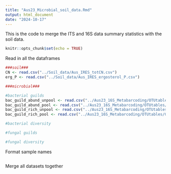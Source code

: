 ```yaml
---
title: "Aus23_Microbial_soil_data.Rmd"
output: html_document
date: "2024-10-17"
---
```


This is the code to merge the ITS and 16S data summary statistics with the soil data.

```r
knitr::opts_chunk$set(echo = TRUE)
```

Read in all the dataframes
```r
###soil###
CN <- read.csv("../Soil_data/Aus_IRES_totCN.csv")
erg_P <- read.csv("../Soil_data/Aus_IRES_ergosterol_P.csv")

###microbial###

#bacterial guilds
bac_guild_abund_unpool <- read.csv("../Aus23_16S_Metabarcoding/OTUtables/Guild_rel_abunds_unpooled_16S.csv")
bac_guild_abund_pool <- read.csv("../Aus23_16S_Metabarcoding/OTUtables/Guild_rel_abunds_pooled_16S.csv")
bac_guild_rich_unpool <- read.csv("../Aus23_16S_Metabarcoding/OTUtables/Guild_richness_unpooled_16S.csv")
bac_guild_rich_pool <- read.csv("../Aus23_16S_Metabarcoding/OTUtables/Guild_richness_pooled_16S.csv")

#bacterial diversity

#fungal guilds

#fungal diversity


```

Format sample names
```r


```

Merge all datasets together
```r

```

